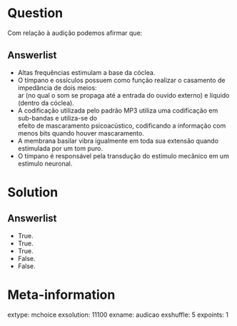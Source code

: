 Question
========
Com relação à audição podemos afirmar que:

Answerlist
----------
* Altas frequências estimulam a base da cóclea. 
* O tímpano e ossículos possuem como função realizar o casamento de impedância de dois meios:  
ar (no qual o som se propaga até a entrada do ouvido externo) e líquido (dentro da cóclea).
* A codificação utilizada pelo padrão MP3 utiliza uma codificação em sub-bandas e utiliza-se do  
efeito de mascaramento psicoacústico, codificando a informação com menos bits quando houver mascaramento.
* A membrana basilar vibra igualmente em toda sua extensão quando estimulada por um tom puro. 
* O tímpano é responsável pela transdução do estimulo mecânico em um estimulo neuronal.

Solution
========

Answerlist
----------
* True.
* True.
* True.
* False.
* False.

Meta-information
================
extype: mchoice
exsolution: 11100
exname: audicao
exshuffle: 5
expoints: 1

